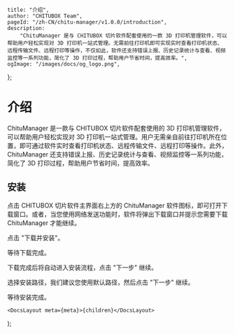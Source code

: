 
	title: "介绍",
	author: "CHITUBOX Team",
	pageId: "/zh-CN/chitu-manager/v1.0.0/introduction",
	description:
		"ChituManager 是与 CHITUBOX 切片软件配套使用的一款 3D 打印机管理软件，可以帮助用户轻松实现对 3D 打印机一站式管理。无需前往打印机即可实现实时查看打印机状态、远程传输文件、远程打印等操作，不仅如此，软件还支持错误上报、历史记录统计与查看、视频监控等一系列功能，简化了 3D 打印过程，帮助用户节省时间，提高效率。",
	ogImage: "/images/docs/og_logo.png",
};

# 介绍

ChituManager 是一款与 CHITUBOX 切片软件配套使用的 3D 打印机管理软件，可以帮助用户轻松实现对 3D 打印机一站式管理。用户无需亲自前往打印机所在位置，即可通过软件实时查看打印机状态、远程传输文件、远程打印等操作。此外，ChituManager 还支持错误上报、历史记录统计与查看、视频监控等一系列功能，简化了 3D 打印过程，帮助用户节省时间，提高效率。

## 安装

点击 CHITUBOX 切片软件主界面右上方的 ChituManager 软件图标，即可打开下载窗口。或者，当您使用网络发送功能时，软件将弹出下载窗口并提示您需要下载 ChituManager 才能继续。

<ImageContainer>
	<AntdImage
		src={
			"/images/docs/zh-CN/chitu-manager/001-installation-windows-step1.png"
		}
		style={{ maxWidth: "600px" }}
	/>
</ImageContainer>

点击 "下载并安装"。

<ImageContainer>
	<AntdImage
		src={
			"/images/docs/zh-CN/chitu-manager/001-installation-windows-step2.png"
		}
		style={{ maxWidth: "600px" }}
	/>
</ImageContainer>

等待下载完成。

<ImageContainer>
	<AntdImage
		src={
			"/images/docs/zh-CN/chitu-manager/001-installation-windows-step3.png"
		}
		style={{ maxWidth: "600px" }}
	/>
</ImageContainer>

下载完成后将自动进入安装流程，点击 "下一步" 继续。

<ImageContainer>
	<AntdImage
		src={
			"/images/docs/zh-CN/chitu-manager/001-installation-windows-step4.png"
		}
		style={{ maxWidth: "600px" }}
	/>
</ImageContainer>

选择安装路径，我们建议您使用默认路径，然后点击 "下一步" 继续。

<ImageContainer>
	<AntdImage
		src={
			"/images/docs/zh-CN/chitu-manager/001-installation-windows-step5.png"
		}
		style={{ maxWidth: "600px" }}
	/>
</ImageContainer>

等待安装完成。

	<DocsLayout meta={meta}>{children}</DocsLayout>
);
